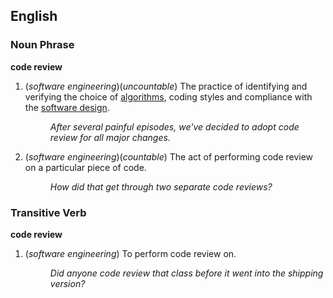 ==English==

===Noun Phrase===
'''code review'''

# (''software engineering'')(''uncountable'') The practice of identifying and verifying the choice of [[algorithms]], coding styles and compliance with the [[software design]].
#: ''After several painful episodes, we've decided to adopt code review for all major changes.''
# (''software engineering'')(''countable'') The act of performing code review on a particular piece of code.
#: ''How did that get through two separate code reviews?''

===Transitive Verb===
'''code review'''

# (''software engineering'') To perform code review on.
#: ''Did anyone code review that class before it went into the shipping version?''